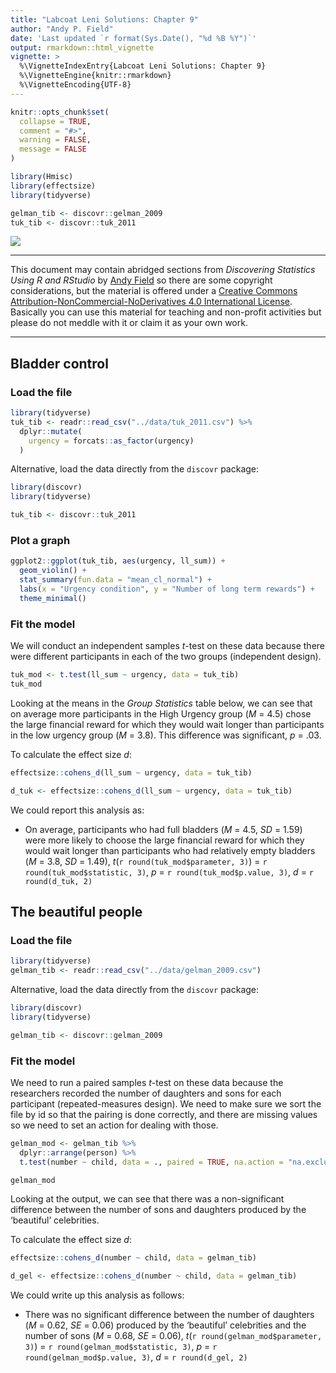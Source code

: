 ```yaml
---
title: "Labcoat Leni Solutions: Chapter 9"
author: "Andy P. Field"
date: 'Last updated `r format(Sys.Date(), "%d %B %Y")`'
output: rmarkdown::html_vignette
vignette: >
  %\VignetteIndexEntry{Labcoat Leni Solutions: Chapter 9}
  %\VignetteEngine{knitr::rmarkdown}
  %\VignetteEncoding{UTF-8}
---
```


```r
knitr::opts_chunk$set(
  collapse = TRUE,
  comment = "#>",
  warning = FALSE,
  message = FALSE
)
```

```r
library(Hmisc)
library(effectsize)
library(tidyverse)

gelman_tib <- discovr::gelman_2009
tuk_tib <- discovr::tuk_2011
```
![](images/leni_banner.png)

***
This document may contain abridged sections from *Discovering Statistics Using R and RStudio* by [Andy Field](https://www.discoveringstatistics.com/) so there are some copyright considerations, but the material is offered under a [Creative Commons Attribution-NonCommercial-NoDerivatives 4.0 International License](http://creativecommons.org/licenses/by-nc-nd/4.0/). Basically you can use this material for teaching and non-profit activities but please do not meddle with it or claim it as your own work.

***

## Bladder control
### Load the file

```r
library(tidyverse)
tuk_tib <- readr::read_csv("../data/tuk_2011.csv") %>% 
  dplyr::mutate(
    urgency = forcats::as_factor(urgency)
  )
```

Alternative, load the data directly from the `discovr` package:

```r
library(discovr)
library(tidyverse)

tuk_tib <- discovr::tuk_2011
```

### Plot a graph

```r
ggplot2::ggplot(tuk_tib, aes(urgency, ll_sum)) +
  geom_violin() +
  stat_summary(fun.data = "mean_cl_normal") +
  labs(x = "Urgency condition", y = "Number of long term rewards") +
  theme_minimal()
```



### Fit the model

We will conduct an independent samples *t*-test on these data because there were different participants in each of the two groups (independent design).

```r
tuk_mod <- t.test(ll_sum ~ urgency, data = tuk_tib)
tuk_mod
```


Looking at the means in the *Group Statistics* table below, we can see that on average more participants in the High Urgency group (*M* = 4.5) chose the large financial reward for which they would wait longer than participants in the low urgency group (*M* = 3.8). This difference was significant, *p* = .03.

To calculate the effect size *d*:

```r
effectsize::cohens_d(ll_sum ~ urgency, data = tuk_tib)
```

```r
d_tuk <- effectsize::cohens_d(ll_sum ~ urgency, data = tuk_tib)
```

We could report this analysis as:

* On average, participants who had full bladders (*M* = 4.5, *SD* = 1.59) were more likely to choose the large financial reward for which they would wait longer than participants who had relatively empty bladders (*M* = 3.8, *SD* = 1.49), *t*(`r round(tuk_mod$parameter, 3)`) = `r round(tuk_mod$statistic, 3)`, *p* = `r round(tuk_mod$p.value, 3)`, *d* = `r round(d_tuk, 2)`

## The beautiful people
### Load the file

```r
library(tidyverse)
gelman_tib <- readr::read_csv("../data/gelman_2009.csv")
```

Alternative, load the data directly from the `discovr` package:

```r
library(discovr)
library(tidyverse)

gelman_tib <- discovr::gelman_2009
```

### Fit the model

We need to run a paired samples *t*-test on these data because the researchers recorded the number of daughters and sons for each participant (repeated-measures design). We need to make sure we sort the file by id so that the pairing is done correctly, and there are missing values so we need to set an action for dealing with those.

```r
gelman_mod <- gelman_tib %>% 
  dplyr::arrange(person) %>% 
  t.test(number ~ child, data = ., paired = TRUE, na.action = "na.exclude")

gelman_mod
```

Looking at the output, we can see that there was a non-significant difference between the number
of sons and daughters produced by the 'beautiful' celebrities.

To calculate the effect size *d*:

```r
effectsize::cohens_d(number ~ child, data = gelman_tib)
```

```r
d_gel <- effectsize::cohens_d(number ~ child, data = gelman_tib)
```

We could write up this analysis as follows:

* There was no significant difference between the number of daughters (*M* = 0.62, *SE* = 0.06) produced by the 'beautiful' celebrities and the number of sons (*M* = 0.68, *SE* = 0.06), *t*(`r round(gelman_mod$parameter, 3)`) = `r round(gelman_mod$statistic, 3)`, *p* = `r round(gelman_mod$p.value, 3)`, *d* = `r round(d_gel, 2)`
